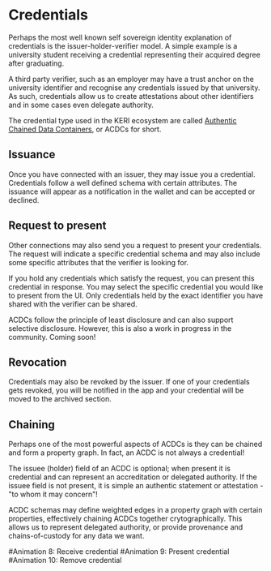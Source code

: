 
# Credentials

Perhaps the most well known self sovereign identity explanation of credentials is the issuer-holder-verifier model.
A simple example is a university student receiving a credential representing their acquired degree after graduating.

A third party verifier, such as an employer may have a trust anchor on the university identifier and recognise any credentials issued by that university.
As such, credentials allow us to create attestations about other identifiers and in some cases even delegate authority.

The credential type used in the KERI ecosystem are called [Authentic Chained Data Containers](https://trustoverip.github.io/tswg-acdc-specification), or ACDCs for short.

## Issuance

Once you have connected with an issuer, they may issue you a credential.
Credentials follow a well defined schema with certain attributes.
The issuance will appear as a notification in the wallet and can be accepted or declined.

## Request to present

Other connections may also send you a request to present your credentials.
The request will indicate a specific credential schema and may also include some specific attributes that the verifier is looking for.

If you hold any credentials which satisfy the request, you can present this credential in response.
You may select the specific credential you would like to present from the UI.
Only credentials held by the exact identifier you have shared with the verifier can be shared.

<Callout type="info" emoji="ℹ️">
  ACDCs follow the principle of least disclosure and can also support selective
  disclosure. However, this is also a work in progress in the community. Coming
  soon!
</Callout>

## Revocation

Credentials may also be revoked by the issuer.
If one of your credentials gets revoked, you will be notified in the app and your credential will be moved to the archived section.

## Chaining

Perhaps one of the most powerful aspects of ACDCs is they can be chained and form a property graph.
In fact, an ACDC is not always a credential!

The issuee (holder) field of an ACDC is optional; when present it is credential and can represent an accreditation or delegated authority.
If the issuee field is not present, it is simple an authentic statement or attestation - "to whom it may concern"!

ACDC schemas may define weighted edges in a property graph with certain properties, effectively chaining ACDCs together crytographically.
This allows us to represent delegated authority, or provide provenance and chains-of-custody for any data we want.

<Callout type="warning" emoji="⚠️">
  #Animation 8: Receive credential
</Callout>

<Callout type="warning" emoji="⚠️">
  #Animation 9: Present credential
</Callout>

<Callout type="warning" emoji="⚠️">
  #Animation 10: Remove credential
</Callout>
